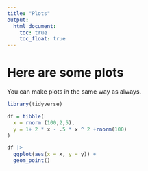 ```yaml
---
title: "Plots"
output: 
  html_document:
    toc: true
    toc_float: true
---
```


# Here are some plots

You can make plots in the same way as always.

```r

library(tidyverse)

df = tibble(
  x = rnorm (100,2,5),
  y = 1+ 2 * x - .5 * x ^ 2 +rnorm(100) 
)

df |>
  ggplot(aes(x = x, y = y)) +
  geom_point()
```






